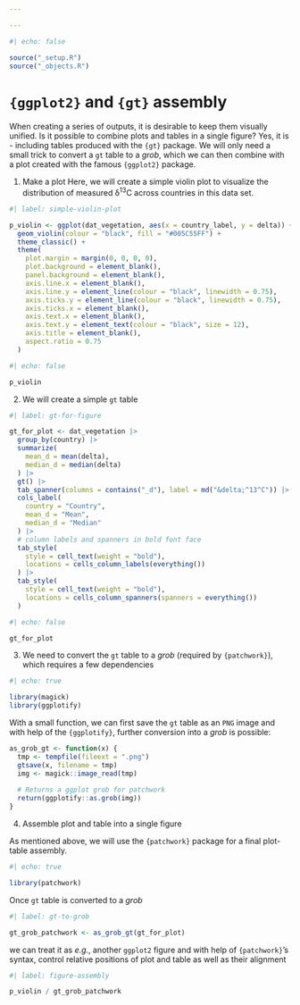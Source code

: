 ```yaml
---

---
```


```r
#| echo: false

source("_setup.R")
source("_objects.R")
```


# `{ggplot2}` and `{gt}` assembly {#sec-ggplot-assembly}

When creating a series of outputs, it is desirable to keep them visually unified. Is it possible to combine plots and tables in a single figure? Yes, it is - including tables produced with the `{gt}` package. We will only need a small trick to convert a `gt` table to a _grob_, which we can then combine with a plot created with the famous `{ggplot2}` package.

1. Make a plot
Here, we will create a simple violin plot to visualize the distribution of measured δ^13^C across countries in this data set.

```r
#| label: simple-violin-plot

p_violin <- ggplot(dat_vegetation, aes(x = country_label, y = delta)) +
  geom_violin(colour = "black", fill = "#005C55FF") +
  theme_classic() +
  theme(
    plot.margin = margin(0, 0, 0, 0),
    plot.background = element_blank(),
    panel.background = element_blank(),
    axis.line.x = element_blank(),
    axis.line.y = element_line(colour = "black", linewidth = 0.75),
    axis.ticks.y = element_line(colour = "black", linewidth = 0.75),
    axis.ticks.x = element_blank(),
    axis.text.x = element_blank(),
    axis.text.y = element_text(colour = "black", size = 12),
    axis.title = element_blank(),
    aspect.ratio = 0.75
  )
```

```r
#| echo: false

p_violin
```

2. We will create a simple `gt` table

```r
#| label: gt-for-figure

gt_for_plot <- dat_vegetation |>
  group_by(country) |>
  summarize(
    mean_d = mean(delta),
    median_d = median(delta)
  ) |>
  gt() |>
  tab_spanner(columns = contains("_d"), label = md("&delta;^13^C")) |>
  cols_label(
    country = "Country",
    mean_d = "Mean",
    median_d = "Median"
  ) |>
  # column labels and spanners in bold font face
  tab_style(
    style = cell_text(weight = "bold"),
    locations = cells_column_labels(everything())
  ) |>
  tab_style(
    style = cell_text(weight = "bold"),
    locations = cells_column_spanners(spanners = everything())
  )
```

```r
#| echo: false

gt_for_plot
```

3. We need to convert the `gt` table to a _grob_ (required by `{patchwork}`), which requires a few dependencies

```r
#| echo: true

library(magick)
library(ggplotify)
```

With a small function, we can first save the `gt` table as an `PNG` image and with help of the `{ggplotify}`, further conversion into a _grob_ is possible:

```r
as_grob_gt <- function(x) {
  tmp <- tempfile(fileext = ".png")
  gtsave(x, filename = tmp)
  img <- magick::image_read(tmp)
  
  # Returns a ggplot grob for patchwork
  return(ggplotify::as.grob(img)) 
}
```

4. Assemble plot and table into a single figure

As mentioned above, we will use the `{patchwork}` package for a final plot-table assembly.

```r
#| echo: true

library(patchwork)
```


Once `gt` table is converted to a _grob_

```r
#| label: gt-to-grob

gt_grob_patchwork <- as_grob_gt(gt_for_plot)
```

we can treat it as _e.g._, another `ggplot2` figure and with help of `{patchwork}`'s syntax, control relative positions of plot and table as well as their alignment

```r
#| label: figure-assembly

p_violin / gt_grob_patchwork
```

